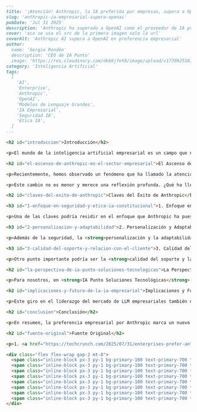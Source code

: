 ```markdown
---
title: '¡Atención! Anthropic, la IA preferida por empresas, supera a OpenAI'
slug: 'anthropic-ia-empresarial-supera-openai'
pubDate: 'Jul 31 2025'
description: 'Anthropic ha superado a OpenAI como el proveedor de IA preferido por las grandes empresas, alcanzando un 32% de la cuota de mercado gracias a su enfoque en seguridad, ética y personalización, marcando un cambio clave en el sector empresarial.'
cover: 'aca se usa el src de la primera imagen solo la url'
coverAlt: 'Anthropic AI supera a OpenAI en preferencia empresarial'
author:
  name: 'Sergio Rondón'
  description: 'CEO de IA Punto'
  image: 'https://res.cloudinary.com/dkb9jfet8/image/upload/v1739925181/sergio_gdcaeh.png'
category: 'Inteligencia Artificial'
tags:
  [
    'AI',
    'Enterprise',
    'Anthropic',
    'OpenAI',
    'Modelos de Lenguaje Grandes',
    'IA Empresarial',
    'Seguridad IA',
    'Ética IA',
  ]
---

<h2 id="introduccion">Introducción</h2>

<p>El mundo de la inteligencia artificial empresarial es un campo que no para de moverse, lleno de sorpresas y cambios rápidos. Si bien hace apenas un par de años, una empresa destacaba sobre las demás en el uso de sus modelos de lenguaje por parte de grandes organizaciones, hoy la historia ha dado un giro inesperado y fascinante. Estamos hablando de un cambio significativo en las preferencias de las empresas más grandes del mundo cuando eligen una IA para sus operaciones.</p>

<h2 id="el-ascenso-de-anthropic-en-el-sector-empresarial">El Ascenso de Anthropic en el Sector Empresarial</h2>

<p>Recientemente, hemos observado un fenómeno que ha llamado la atención de expertos y líderes tecnológicos por igual: <strong>Anthropic, una de las compañías emergentes en el ámbito de la IA, ha logrado posicionarse como el proveedor preferido por las grandes empresas</strong>, superando incluso a gigantes que antes parecían intocables. Para ser más precisos, los datos más recientes indican que Anthropic ahora posee un impresionante 32% de la cuota de mercado en el uso de modelos de lenguaje grandes (LLM) dentro del sector empresarial. Esto representa una inversión drástica de lo que veíamos hace tan solo dos años, cuando otra empresa dominaba con una cuota de mercado del 50%.</p>

<p>Este cambio no es menor y merece una reflexión profunda. ¿Qué ha llevado a las grandes corporaciones a cambiar de rumbo tan rápidamente? Hay varias razones que podrían explicar esta tendencia y que son cruciales para entender el panorama actual de la IA.</p>

<h2 id="claves-del-exito-de-anthropic">Claves del Éxito de Anthropic</h2>

<h3 id="1-enfoque-en-seguridad-y-etica-ia-constitucional">1. Enfoque en Seguridad y Ética (IA Constitucional)</h3>

<p>Una de las claves podría residir en el enfoque que Anthropic ha puesto en la <strong>seguridad y la ética de la inteligencia artificial</strong>. En un mundo donde la IA es cada vez más poderosa y su impacto más amplio, las empresas están buscando soluciones que no solo sean eficientes, sino también confiables y que se alineen con sus valores corporativos. Anthropic ha dedicado grandes esfuerzos a desarrollar lo que ellos llaman "IA Constitucional", un enfoque que busca entrenar a los modelos para que sigan un conjunto de principios éticos, reduciendo así los riesgos de generar resultados sesgados o dañinos. Para una empresa, esto se traduce en una mayor tranquilidad al implementar la IA en áreas críticas como el servicio al cliente, la gestión de datos sensibles o la toma de decisiones estratégicas. Saber que el modelo está diseñado para ser seguro y responsable es un factor decisivo.</p>

<h3 id="2-personalizacion-y-adaptabilidad">2. Personalización y Adaptabilidad</h3>

<p>Además de la seguridad, la <strong>personalización y la adaptabilidad</strong> también juegan un papel fundamental. Es posible que Anthropic haya ofrecido soluciones más ajustadas a las necesidades específicas de las grandes empresas, que a menudo requieren modelos que puedan integrarse sin problemas con sus sistemas existentes y que se adapten a sus flujos de trabajo únicos. Mientras que algunos proveedores pueden ofrecer soluciones más "de talla única", Anthropic podría estar destacando por su capacidad para colaborar estrechamente con las empresas, entender sus desafíos y desarrollar modelos que no solo resuelvan problemas actuales, sino que también escalen con sus futuras demandas. Esto es vital para las grandes organizaciones que no buscan una solución temporal, sino una asociación tecnológica a largo plazo.</p>

<h3 id="3-calidad-del-soporte-y-relacion-con-el-cliente">3. Calidad del Soporte y Relación con el Cliente</h3>

<p>Otro punto importante podría ser la <strong>calidad del soporte y la relación con el cliente</strong>. En el mundo empresarial, contar con un equipo de soporte técnico accesible y experto, que pueda resolver problemas rápidamente y ofrecer orientación estratégica, es tan valioso como la tecnología misma. Si Anthropic ha logrado construir una reputación de excelente servicio al cliente, esto sin duda habría influido en la decisión de muchas empresas de optar por sus modelos. La confianza no solo se construye con tecnología, sino también con un servicio humano de calidad.</p>

<h2 id="la-perspectiva-de-ia-punto-soluciones-tecnologicas">La Perspectiva de IA Punto Soluciones Tecnológicas</h2>

<p>Para nosotros, en <strong>IA Punto Soluciones Tecnológicas</strong>, esta evolución del mercado es una confirmación de algo que siempre hemos creído: el éxito en el ámbito de la IA no se trata solo de quién tiene el modelo más grande o el más publicitado, sino de quién ofrece las soluciones más seguras, éticas y adaptadas a las necesidades reales del cliente. Entendemos que navegar por este complejo ecosistema de proveedores y modelos puede ser abrumador para cualquier empresa. Por eso, en IA Punto estamos aquí para ayudar a nuestros clientes a comprender estas tendencias, evaluar las mejores opciones disponibles en el mercado y seleccionar e implementar las soluciones de inteligencia artificial que mejor se adapten a sus objetivos, asegurando que inviertan en una tecnología que les brinde valor real y duradero. Nuestra misión es ser su guía de confianza en el camino hacia la transformación digital impulsada por la IA.</p>

<h2 id="implicaciones-y-futuro-de-la-ia-empresarial">Implicaciones y Futuro de la IA Empresarial</h2>

<p>Este giro en el liderazgo del mercado de LLM empresariales también nos recuerda que la innovación es constante. La competencia en el campo de la IA es feroz, y lo que hoy es el estándar, mañana podría ser superado por nuevas propuestas y enfoques. Esto es beneficioso para las empresas usuarias, ya que promueve que los desarrolladores de IA se esfuercen continuamente por mejorar sus productos, ofrecer mayores garantías de seguridad y ética, y buscar nuevas formas de aportar valor. La clave para las empresas será mantenerse informadas y ser flexibles para adoptar las tecnologías que realmente les brinden una ventaja competitiva.</p>

<h2 id="conclusion">Conclusión</h2>

<p>En resumen, la preferencia empresarial por Anthropic marca un nuevo capítulo en la historia de la IA corporativa. Es una señal de que las prioridades están cambiando, y que la seguridad, la ética y la adaptabilidad están tomando un papel protagónico en las decisiones de inversión tecnológica. En IA Punto, celebramos esta evolución y estamos listos para acompañar a su empresa en este emocionante viaje, asegurando que sus elecciones tecnológicas sean las más acertadas para su futuro.</p>

<h2 id="fuente-original">Fuente Original</h2>

<p>1. <a href="https://techcrunch.com/2025/07/31/enterprises-prefer-anthropics-ai-models-over-anyone-elses-including-openais/" target="_blank" rel="noopener noreferrer">TechCrunch: Enterprises prefer Anthropic’s AI models over anyone else’s, including OpenAI’s</a></p>

<div class="flex flex-wrap gap-2 mt-8">
  <span class="inline-block px-3 py-1 bg-primary-100 text-primary-700 text-xs font-semibold rounded-full shadow-sm">AI</span>
  <span class="inline-block px-3 py-1 bg-primary-100 text-primary-700 text-xs font-semibold rounded-full shadow-sm">Enterprise</span>
  <span class="inline-block px-3 py-1 bg-primary-100 text-primary-700 text-xs font-semibold rounded-full shadow-sm">Anthropic</span>
  <span class="inline-block px-3 py-1 bg-primary-100 text-primary-700 text-xs font-semibold rounded-full shadow-sm">OpenAI</span>
  <span class="inline-block px-3 py-1 bg-primary-100 text-primary-700 text-xs font-semibold rounded-full shadow-sm">Modelos de Lenguaje Grandes</span>
  <span class="inline-block px-3 py-1 bg-primary-100 text-primary-700 text-xs font-semibold rounded-full shadow-sm">IA Empresarial</span>
  <span class="inline-block px-3 py-1 bg-primary-100 text-primary-700 text-xs font-semibold rounded-full shadow-sm">Seguridad IA</span>
  <span class="inline-block px-3 py-1 bg-primary-100 text-primary-700 text-xs font-semibold rounded-full shadow-sm">Ética IA</span>
</div>
```